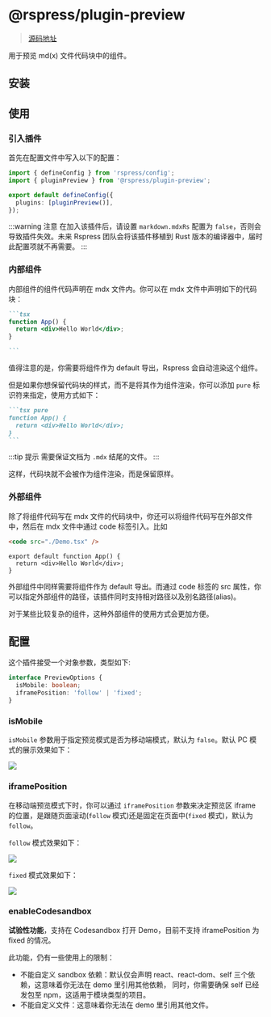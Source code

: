 # @rspress/plugin-preview


> [源码地址](https://github.com/web-infra-dev/rspress/tree/main/packages/plugin-preview)

用于预览 md(x) 文件代码块中的组件。

## 安装

<PackageManagerTabs command="add @rspress/plugin-preview -D" />

## 使用

### 引入插件

首先在配置文件中写入以下的配置：

```ts title="rspress.config.ts"
import { defineConfig } from 'rspress/config';
import { pluginPreview } from '@rspress/plugin-preview';

export default defineConfig({
  plugins: [pluginPreview()],
});
```

:::warning 注意
在加入该插件后，请设置 `markdown.mdxRs` 配置为 `false`，否则会导致插件失效。未来 Rspress 团队会将该插件移植到 Rust 版本的编译器中，届时此配置项就不再需要。
:::

### 内部组件

内部组件的组件代码声明在 mdx 文件内。你可以在 mdx 文件中声明如下的代码块：

````md
```tsx
function App() {
  return <div>Hello World</div>;
}

```
````

值得注意的是，你需要将组件作为 default 导出，Rspress 会自动渲染这个组件。

但是如果你想保留代码块的样式，而不是将其作为组件渲染，你可以添加 `pure` 标识符来指定，使用方式如下：

````md pure
```tsx pure
function App() {
  return <div>Hello World</div>;
}
```
````

:::tip 提示
需要保证文档为 `.mdx` 结尾的文件。
:::

这样，代码块就不会被作为组件渲染，而是保留原样。

### 外部组件

除了将组件代码写在 mdx 文件的代码块中，你还可以将组件代码写在外部文件中，然后在 mdx 文件中通过 code 标签引入。比如

```md title="example.mdx"
<code src="./Demo.tsx" />
```

```tsx title="Demo.tsx"
export default function App() {
  return <div>Hello World</div>;
}
```

外部组件中同样需要将组件作为 default 导出。而通过 code 标签的 src 属性，你可以指定外部组件的路径，该插件同时支持相对路径以及别名路径(alias)。

对于某些比较复杂的组件，这种外部组件的使用方式会更加方便。

## 配置

这个插件接受一个对象参数，类型如下:

```ts
interface PreviewOptions {
  isMobile: boolean;
  iframePosition: 'follow' | 'fixed';
}
```

### isMobile

`isMobile` 参数用于指定预览模式是否为移动端模式，默认为 `false`。默认 PC 模式的展示效果如下：

![](https://lf3-static.bytednsdoc.com/obj/eden-cn/uhbfnupenuhf/rspress/demo-preview-pc.jpeg)

### iframePosition

在移动端预览模式下时，你可以通过 `iframePosition` 参数来决定预览区 iframe 的位置，是跟随页面滚动(`follow` 模式)还是固定在页面中(`fixed` 模式)，默认为 `follow`。

`follow` 模式效果如下：

![](https://lf3-static.bytednsdoc.com/obj/eden-cn/uhbfnupenuhf/rspress/demo-preview-mobile-follow.png)

`fixed` 模式效果如下：

![](https://lf3-static.bytednsdoc.com/obj/eden-cn/uhbfnupenuhf/rspress/demo-preview-mobile-fixed.png)

### enableCodesandbox

**试验性功能**，支持在 Codesandbox 打开 Demo，目前不支持 iframePosition 为 fixed 的情况。

此功能，仍有一些使用上的限制：
- 不能自定义 sandbox 依赖：默认仅会声明 react、react-dom、self 三个依赖，这意味着你无法在 demo 里引用其他依赖，
同时，你需要确保 self 已经发包至 npm，这适用于模块类型的项目。
- 不能自定义文件：这意味着你无法在 demo 里引用其他文件。
